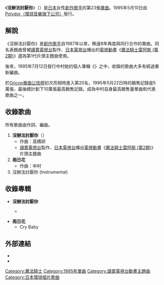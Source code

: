 {{暫定名稱}}
{{Unreferenced|time=2017-03-16T13:30:13+00:00}}
{{Infobox Single
| Name           = 沒辦法討厭你<br /><small>（{{lang|ja|キライになれない}}）</small>
| Artist         = {{link-ja|中村步美|中村あゆみ}}
| Album          = 
| A-side         = 
| B-side         = 雨{{lang|ja|の}}日{{lang|ja|の}}花{{lang|ja|のように}}
| Released       = 1995年5月10日
| Format         = 
| Recorded       = 
| Genre          = [[流行_(音樂類型)|POPS]]
| Length         = 
| Label          = [[環球音樂_(日本)|Polydor]]（PODH-1250）
| Writer         = 高橋研
| Producer       = 高橋研
| Certification  = 
| Chart position = * 第16名（[[Oricon公信榜|Oricon]]）
| Last single    = {{link-ja|Shining Love (Single Version)|Shining Love (Single Version)}}<br />（1994年）
| This single    = '''沒辦法討厭你'''<br />（1995年）
| Next single    = {{link-ja|成為風吧 (中村步美單曲)|風になれ (中村あゆみの曲)|成為風吧}}<br />（1995年）
}}
《'''沒辦法討厭你'''》（{{lang-ja|キライになれない}}）是[[日本|日本]]女性[[創作歌手|創作歌手]]{{link-ja|中村步美|中村あゆみ}}的第23張[[單曲|單曲]]。1995年5月10日由[[環球音樂_(日本)|Polydor（環球音樂旗下公司）]]發行。

== 解說 ==
《沒辦法討厭你》是[[創作歌手|創作歌手]]{{link-ja|中村步美|中村あゆみ}}自1987年以來，睽違8年再度與同行{{link-ja|高橋研|高橋研}}合作的單曲。同名表題曲曾被[[讀賣電視台|讀賣電視台]]製作、[[日本電視台|日本電視台]]播出的[[電視動畫|電視動畫]]《[[魔法騎士|魔法騎士雷阿斯 (第2期)]]》選為第1代片頭主題曲使用。

後來，1995年7月12日發行中村她的個人專輯《{{link-ja|Cry Baby (中村步美專輯)|Cry Baby (中村あゆみのアルバム)|Cry Baby}}》之中，收錄的歌曲大多有經過重新編曲。

於[[Oricon公信榜|Oricon單曲公信榜]]初次亮相時進入第20名，1995年5月22日時的銷售記錄是5萬張，最後總計創下10萬張最高銷售記錄。成為中村自身最高銷售量單曲和代表歌曲之一。

== 收錄歌曲 ==
所有歌曲由{{link-ja|高橋研|高橋研}}作詞、編曲。
# '''沒辦法討厭你'''（'''<small>{{lang|ja|キライになれない}}</small>'''）
#* 作曲：高橋研
#* [[讀賣電視台|讀賣電視台]]製作、[[日本電視台|日本電視台]]播出[[電視動畫|電視動畫]]《[[魔法騎士|魔法騎士雷阿斯 (第2期)]]》片頭主題曲
# '''雨{{lang|ja|の}}日{{lang|ja|の}}花{{lang|ja|のように}}'''
#* 作曲：中村{{lang|ja|あゆみ}}
# 沒辦法討厭你 (Instrumental)

== 收錄專輯 ==
* '''沒辦法討厭你'''
** {{link-ja|Cry Baby (中村あゆみ專輯)|Cry Baby (中村あゆみのアルバム)|Cry Baby}} <Album Version>
* '''雨{{lang|ja|の}}日{{lang|ja|の}}花{{lang|ja|のように}}'''
** Cry Baby

== 外部連結 ==
* {{YouTube|rUiU7VBgWn4|沒辦法討厭你／中村步美}}
* {{YouTube|5x70Y3Vaazw|沒辦法討厭你／魔法騎士}}

{{魔法騎士}}

{{DEFAULTSORT:Kirai ni Narenai}}
[[Category:魔法騎士|Category:魔法騎士]]
[[Category:1995年單曲|Category:1995年單曲]]
[[Category:讀賣電視台動畫主題曲|Category:讀賣電視台動畫主題曲]]
[[Category:日本環球唱片歌曲|Category:日本環球唱片歌曲]]